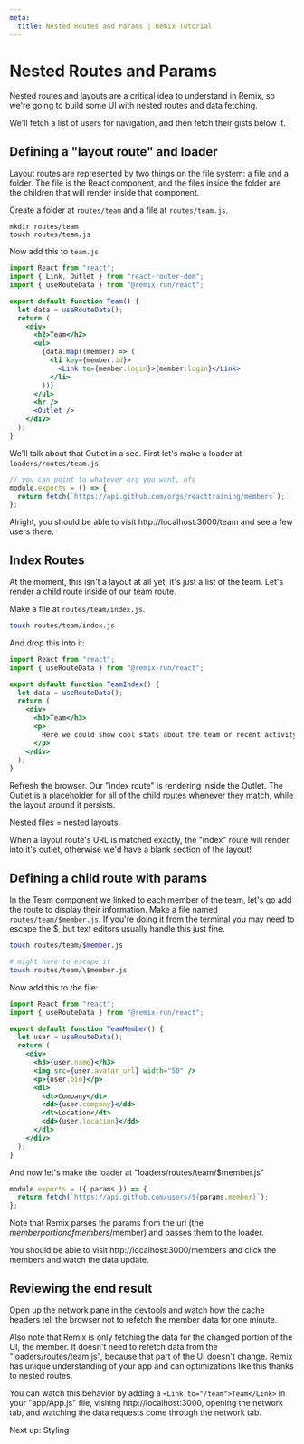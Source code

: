 ```yaml
---
meta:
  title: Nested Routes and Params | Remix Tutorial
---
```



# Nested Routes and Params

Nested routes and layouts are a critical idea to understand in Remix, so we're going to build some UI with nested routes and data fetching.

We'll fetch a list of users for navigation, and then fetch their gists below it.

## Defining a "layout route" and loader

Layout routes are represented by two things on the file system: a file and a folder. The file is the React component, and the files inside the folder are the children that will render inside that component.

Create a folder at `routes/team` and a file at `routes/team.js`.

```
mkdir routes/team
touch routes/team.js
```

Now add this to `team.js`

```jsx
import React from "react";
import { Link, Outlet } from "react-router-dom";
import { useRouteData } from "@remix-run/react";

export default function Team() {
  let data = useRouteData();
  return (
    <div>
      <h2>Team</h2>
      <ul>
        {data.map((member) => (
          <li key={member.id}>
            <Link to={member.login}>{member.login}</Link>
          </li>
        ))}
      </ul>
      <hr />
      <Outlet />
    </div>
  );
}
```

We'll talk about that Outlet in a sec. First let's make a loader at `loaders/routes/team.js`.

```js
// you can point to whatever org you want, ofc
module.exports = () => {
  return fetch(`https://api.github.com/orgs/reacttraining/members`);
};
```

Alright, you should be able to visit http://localhost:3000/team and see a few users there.

## Index Routes

At the moment, this isn't a layout at all yet, it's just a list of the team. Let's render a child route inside of our team route.

Make a file at `routes/team/index.js`.

```bash
touch routes/team/index.js
```

And drop this into it:

```jsx
import React from "react";
import { useRouteData } from "@remix-run/react";

export default function TeamIndex() {
  let data = useRouteData();
  return (
    <div>
      <h3>Team</h3>
      <p>
        Here we could show cool stats about the team or recent activity, etc.
      </p>
    </div>
  );
}
```

Refresh the browser. Our "index route" is rendering inside the Outlet. The Outlet is a placeholder for all of the child routes whenever they match, while the layout around it persists.

Nested files = nested layouts.

When a layout route's URL is matched exactly, the "index" route will render into it's outlet, otherwise we'd have a blank section of the layout!

## Defining a child route with params

In the Team component we linked to each member of the team, let's go add the route to display their information. Make a file named `routes/team/$member.js`. If you're doing it from the terminal you may need to escape the \$, but text editors usually handle this just fine.

```bash
touch routes/team/$member.js

# might have to escape it
touch routes/team/\$member.js
```

Now add this to the file:

```jsx
import React from "react";
import { useRouteData } from "@remix-run/react";

export default function TeamMember() {
  let user = useRouteData();
  return (
    <div>
      <h3>{user.name}</h3>
      <img src={user.avatar_url} width="50" />
      <p>{user.bio}</p>
      <dl>
        <dt>Company</dt>
        <dd>{user.company}</dd>
        <dt>Location</dt>
        <dd>{user.location}</dd>
      </dl>
    </div>
  );
}
```

And now let's make the loader at "loaders/routes/team/\$member.js"

```js
module.exports = ({ params }) => {
  return fetch(`https://api.github.com/users/${params.member}`);
};
```

Note that Remix parses the params from the url (the $member portion of members/$member) and passes them to the loader.

You should be able to visit http://localhost:3000/members and click the members and watch the data update.

## Reviewing the end result

Open up the network pane in the devtools and watch how the cache headers tell the browser not to refetch the member data for one minute.

Also note that Remix is only fetching the data for the changed portion of the UI, the member. It doesn't need to refetch data from the "loaders/routes/team.js", because that part of the UI doesn't change. Remix has unique understanding of your app and can optimizations like this thanks to nested routes.

You can watch this behavior by adding a `<Link to="/team">Team</Link>` in your "app/App.js" file, visiting http://localhost:3000, opening the network tab, and watching the data requests come through the network tab.

<div className="next-prev-links">
  <Link className="next" to="../styling">
    Next up: Styling
  </Link>
</div>
